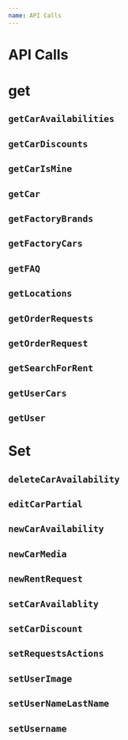 ```yaml
---
name: API Calls
---
```


# API Calls
 # get
 ## `getCarAvailabilities`
 ## `getCarDiscounts`
 ## `getCarIsMine`
 ## `getCar`
 ## `getFactoryBrands`
 ## `getFactoryCars`
 ## `getFAQ`
 ## `getLocations`
 ## `getOrderRequests`
 ## `getOrderRequest`
 ## `getSearchForRent`
 ## `getUserCars`
 ## `getUser`

 # Set
 ## `deleteCarAvailability`
 ## `editCarPartial`
 ## `newCarAvailability`
 ## `newCarMedia`
 ## `newRentRequest`
 ## `setCarAvailablity`
 ## `setCarDiscount`
 ## `setRequestsActions`
 ## `setUserImage`
 ## `setUserNameLastName`
 ## `setUsername`

